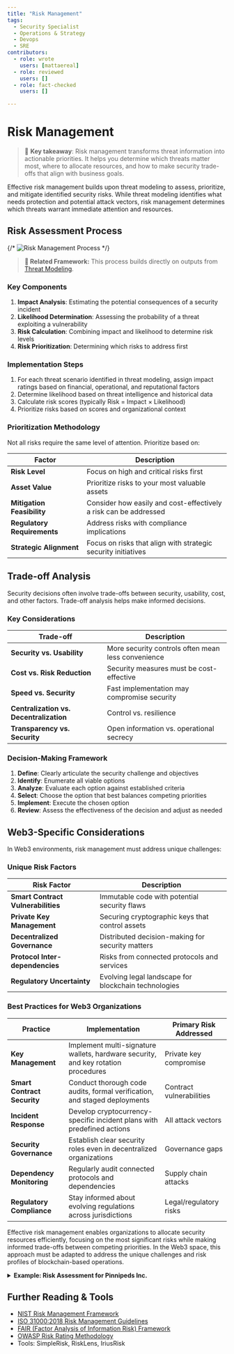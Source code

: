 ```yaml
---
title: "Risk Management"
tags:
  - Security Specialist
  - Operations & Strategy
  - Devops
  - SRE
contributors:
  - role: wrote
    users: [mattaereal]
  - role: reviewed
    users: []
  - role: fact-checked
    users: []

---
```



<TagProvider>
<TagFilter />

# Risk Management

<TagList tags={frontmatter.tags} />
<AttributionList contributors={frontmatter.contributors} />

> 🔑 **Key takeaway**: Risk management transforms threat information into actionable priorities. It helps you determine which threats matter most, where to allocate resources, and how to make security trade-offs that align with business goals.

Effective risk management builds upon threat modeling to assess, prioritize, and mitigate identified security risks. While threat modeling identifies what needs protection and potential attack vectors, risk management determines which threats warrant immediate attention and resources.

## Risk Assessment Process

{/* ![Risk Management Process](../assets/risk-management-process.png) */}

> **🔗 Related Framework:** This process builds directly on outputs from [Threat Modeling](../threat-modeling-overview.md).

### Key Components

1. **Impact Analysis**: Estimating the potential consequences of a security incident
2. **Likelihood Determination**: Assessing the probability of a threat exploiting a vulnerability
3. **Risk Calculation**: Combining impact and likelihood to determine risk levels
4. **Risk Prioritization**: Determining which risks to address first

### Implementation Steps

1. For each threat scenario identified in threat modeling, assign impact ratings based on financial, operational, and reputational factors
2. Determine likelihood based on threat intelligence and historical data
3. Calculate risk scores (typically Risk = Impact × Likelihood)
4. Prioritize risks based on scores and organizational context

### Prioritization Methodology

Not all risks require the same level of attention. Prioritize based on:

| Factor | Description |
|--------|-------------|
| **Risk Level** | Focus on high and critical risks first |
| **Asset Value** | Prioritize risks to your most valuable assets |
| **Mitigation Feasibility** | Consider how easily and cost-effectively a risk can be addressed |
| **Regulatory Requirements** | Address risks with compliance implications |
| **Strategic Alignment** | Focus on risks that align with strategic security initiatives |

## Trade-off Analysis

Security decisions often involve trade-offs between security, usability, cost, and other factors. Trade-off analysis helps make informed decisions.

### Key Considerations

| Trade-off | Description |
|-----------|-------------|
| **Security vs. Usability** | More security controls often mean less convenience |
| **Cost vs. Risk Reduction** | Security measures must be cost-effective |
| **Speed vs. Security** | Fast implementation may compromise security |
| **Centralization vs. Decentralization** | Control vs. resilience |
| **Transparency vs. Security** | Open information vs. operational secrecy |

### Decision-Making Framework

1. **Define**: Clearly articulate the security challenge and objectives
2. **Identify**: Enumerate all viable options
3. **Analyze**: Evaluate each option against established criteria
4. **Select**: Choose the option that best balances competing priorities
5. **Implement**: Execute the chosen option
6. **Review**: Assess the effectiveness of the decision and adjust as needed

## Web3-Specific Considerations

In Web3 environments, risk management must address unique challenges:

### Unique Risk Factors

| Risk Factor | Description |
|-------------|-------------|
| **Smart Contract Vulnerabilities** | Immutable code with potential security flaws |
| **Private Key Management** | Securing cryptographic keys that control assets |
| **Decentralized Governance** | Distributed decision-making for security matters |
| **Protocol Inter-dependencies** | Risks from connected protocols and services |
| **Regulatory Uncertainty** | Evolving legal landscape for blockchain technologies |

### Best Practices for Web3 Organizations

| Practice | Implementation | Primary Risk Addressed |
|----------|----------------|------------------------|
| **Key Management** | Implement multi-signature wallets, hardware security, and key rotation procedures | Private key compromise |
| **Smart Contract Security** | Conduct thorough code audits, formal verification, and staged deployments | Contract vulnerabilities |
| **Incident Response** | Develop cryptocurrency-specific incident plans with predefined actions | All attack vectors |
| **Security Governance** | Establish clear security roles even in decentralized organizations | Governance gaps |
| **Dependency Monitoring** | Regularly audit connected protocols and dependencies | Supply chain attacks |
| **Regulatory Compliance** | Stay informed about evolving regulations across jurisdictions | Legal/regulatory risks |

Effective risk management enables organizations to allocate security resources efficiently, focusing on the most significant risks while making informed trade-offs between competing priorities. In the Web3 space, this approach must be adapted to address the unique challenges and risk profiles of blockchain-based operations.

<details>
<summary><strong>Example: Risk Assessment for Pinnipeds Inc.</strong></summary>

### Pinnipeds Inc. Risk Assessment

Building on the threat vectors identified during threat modeling, Pinnipeds Inc. conducted a risk assessment:

#### Risk Calculation Methodology

| Rating | Impact | Likelihood |
|--------|--------|------------|
| **1** | Minimal | Rare |
| **2** | Minor | Unlikely |
| **3** | Moderate | Possible |
| **4** | Major | Likely |
| **5** | Severe | Almost Certain |

**Formula: Risk Score = Impact × Likelihood**

#### High Risk Threats (Score 15-25)

| Threat Scenario | Likelihood | Impact | Risk Score | Reasoning |
|-----------------|------------|--------|------------|-----------|
| Treasury wallet compromise | 4 | 5 | 20 | High impact due to direct financial loss; relatively high likelihood given frequency of attacks on crypto companies |
| Source code theft | 3 | 5 | 15 | High impact due to IP loss and potential backdoor insertion; medium likelihood based on industry intelligence |
| Phishing of employees | 5 | 3 | 15 | Medium impact as most employees have limited access; very high likelihood based on attack trends |

#### Medium Risk Threats (Score 8-14)

| Threat Scenario | Likelihood | Impact | Risk Score | Reasoning |
|-----------------|------------|--------|------------|-----------|
| Client data breach | 3 | 4 | 12 | Major impact to reputation; moderate likelihood based on API exposure |
| DDoS on infrastructure | 4 | 3 | 12 | Moderate impact on operations; likely to occur given industry trends |
| AWS credentials leaked | 2 | 5 | 10 | Severe impact if exploited; unlikely due to current controls |

#### Mitigation Decision Process

| Factor | Approach |
|--------|----------|
| **Resource allocation** | 60% of security budget allocated to high-risk threats |
| **Implementation timeline** | High-risk mitigations scheduled for completion within 30 days |
| **Control selection criteria** | Controls evaluated based on cost, operational impact, effectiveness, and implementation time |

This risk-based approach allowed Pinnipeds Inc. to make informed decisions about which security controls to implement first, focusing resources where they would have the greatest risk-reduction impact.

</details>

## Further Reading & Tools

- [NIST Risk Management Framework](https://csrc.nist.gov/projects/risk-management)
- [ISO 31000:2018 Risk Management Guidelines](https://www.iso.org/standard/65694.html)
- [FAIR (Factor Analysis of Information Risk) Framework](https://www.fairinstitute.org/)
- [OWASP Risk Rating Methodology](https://owasp.org/www-community/OWASP_Risk_Rating_Methodology)
- Tools: SimpleRisk, RiskLens, IriusRisk

</TagProvider>